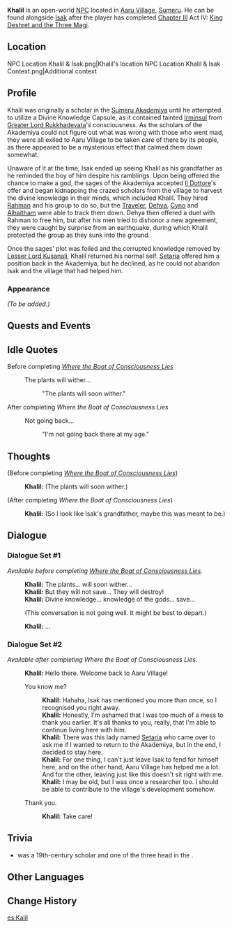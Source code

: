 {{Meta
<!-- Remove this template after adding the missing info -->
|missing_NPC_profile  = yes
}}
{{Character Infobox
|type             = Open-World NPC <!-- NPC, Quest NPC, or Event NPC -->
|image            = NPC Khalil.png
|realname         = <!-- Optional, if different from in-game name -->
|region           = Sumeru
|location         = Sumeru
|affiliation      = Sumeru Akademiya
|title            = Village Keeper

|ancestry         = <!-- Clan/family -->
|father           = 
|mother           = 
|spouse           = 
|sibling          = 
|child            = 
|relative         = Isak
|relativeNote     = adopted grandson

|voiceEN          = 
|voiceCN          = 
|voiceJP          = 
}}
'''Khalil''' is an open-world [[NPC]] located in [[Aaru Village]], [[Sumeru]]. He can be found alongside [[Isak]] after the player has completed [[Chapter III]] Act IV: [[King Deshret and the Three Magi]].

==Location==
<gallery>
NPC Location Khalil & Isak.png|Khalil's location
NPC Location Khalil & Isak Context.png|Additional context
</gallery>

==Profile==
Khalil was originally a scholar in the [[Sumeru Akademiya]] until he attempted to utilize a Divine Knowledge Capsule, as it contained tainted [[Irminsul]] from [[Greater Lord Rukkhadevata]]'s consciousness. As the scholars of the Akademiya could not figure out what was wrong with those who went mad, they were all exiled to Aaru Village to be taken care of there by its people, as there appeared to be a mysterious effect that calmed them down somewhat. 

Unaware of it at the time, Isak ended up seeing Khalil as his grandfather as he reminded the boy of him despite his ramblings. Upon being offered the chance to make a god, the sages of the Akademiya accepted [[Il Dottore]]'s offer and began kidnapping the crazed scholars from the village to harvest the divine knowledge in their minds, which included Khalil. They hired [[Rahman]] and his group to do so, but the [[Traveler]], [[Dehya]], [[Cyno]] and [[Alhaitham]] were able to track them down. Dehya then offered a duel with Rahman to free him, but after his men tried to dishonor a new agreement, they were caught by surprise from an earthquake, during which Khalil protected the group as they sunk into the ground.

Once the sages' plot was foiled and the corrupted knowledge removed by [[Lesser Lord Kusanali]], Khalil returned his normal self. [[Setaria]] offered him a position back in the Akademiya, but he declined, as he could not abandon Isak and the village that had helped him.

===Appearance===
''(To be added.)''

==Quests and Events==
{{Quests and Events}}

==Idle Quotes==
;Before completing ''[[Where the Boat of Consciousness Lies]]''
{{Dialogue Start}}
: {{DIcon|Idle}} The plants will wither...
:: {{A|VO Khalil 01.ogg}} "The plants will soon wither."
{{Dialogue End}}

;After completing ''Where the Boat of Consciousness Lies''
{{Dialogue Start}}
: {{DIcon|Idle}} Not going back...
:: {{A|VO Khalil 02.ogg}} "I'm not going back there at my age."
{{Dialogue End}}

==Thoughts==
{{All Schemes to Know Explanation|name=Khalil}}
{{Dialogue Start}}
;(Before completing ''[[Where the Boat of Consciousness Lies]]'')
:{{A|VO Khalil All Schemes to Know 01.ogg}} '''Khalil:''' (The plants will soon wither.)
{{Dialogue End}}

{{Dialogue Start}}
;(After completing ''Where the Boat of Consciousness Lies'')
:{{A|VO Khalil All Schemes to Know 02.ogg}} '''Khalil:''' (So I look like Isak's grandfather, maybe this was meant to be.)
{{Dialogue End}}

==Dialogue==
===Dialogue Set #1===
''Available before completing [[Where the Boat of Consciousness Lies]].''
{{Dialogue Start}}
:'''Khalil:''' The plants... will soon wither...
:'''Khalil:''' But they will not save... They will destroy!
:'''Khalil:''' Divine knowledge... knowledge of the gods... save...
:{{DIcon}} (This conversation is not going well. It might be best to depart.)
:'''Khalil:''' ...
{{Dialogue End}}

===Dialogue Set #2===
''Available after completing Where the Boat of Consciousness Lies.''
{{Dialogue Start}}
:'''Khalil:''' Hello there. Welcome back to Aaru Village!
:{{DIcon}} You know me?
::'''Khalil:''' Hahaha, Isak has mentioned you more than once, so I recognised you right away.
::'''Khalil:''' Honestly, I'm ashamed that I was too much of a mess to thank you earlier. It's all thanks to you, really, that I'm able to continue living here with him.
::'''Khalil:''' There was this lady named [[Setaria]] who came over to ask me if I wanted to return to the Akademiya, but in the end, I decided to stay here.
::'''Khalil:''' For one thing, I can't just leave Isak to fend for himself here, and on the other hand, Aaru Village has helped me a lot. And for the other, leaving just like this doesn't sit right with me.
::'''Khalil:''' I may be old, but I was once a researcher too. I should be able to contribute to the village's development somehow.
:{{DIcon}} Thank you.
::'''Khalil:''' Take care!
{{Dialogue End}}

==Trivia==
*{{w|Khalil (scholar)|Kabir Khalil}} was a 19th-century scholar and one of the three head {{w|Ulama}} in the {{w|Emirate of Harar}}.
==Other Languages==
{{Other Languages
|default_hidden = 1
|en      = Khalil
|zhs     = 卡里尔
|zhs_rm  = Kǎlǐ'ěr
|zht     = 卡里爾
|zht_rm  = Kǎlǐ'ěr
|ja      = カリル
|ja_rm   = Kariru
|ko      = 카릴
|es      = Kalil
|fr      = Khalil
|ru      = Халил
|th      = Khalil
|vi      = Khalil
|de      = Khalil
|id      = Khalil
|pt      = Khalil
|tr      = Khalil
|it      = Khalil
}}

==Change History==
{{Change History|3.1}}
<!--
==References==
{{Reflist}}
-->

[[es:Kalil]]